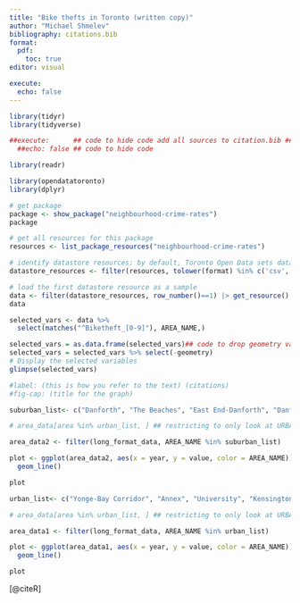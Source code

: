 ```yaml
---
title: "Bike thefts in Toronto (written copy)"
author: "Michael Shmelev"
bibliography: citations.bib
format:
  pdf: 
    toc: true
editor: visual

execute:
  echo: false 
---
```


```r
library(tidyr)
library(tidyverse)
```

```r
##execute:      ## code to hide code add all sources to citation.bib ## add code chunks for graphs
  ##echo: false ## code to hide code
```

```r
library(readr)

library(opendatatoronto)
library(dplyr)

# get package
package <- show_package("neighbourhood-crime-rates")
package

# get all resources for this package
resources <- list_package_resources("neighbourhood-crime-rates")

# identify datastore resources; by default, Toronto Open Data sets datastore resource format to CSV for non-geospatial and GeoJSON for geospatial resources
datastore_resources <- filter(resources, tolower(format) %in% c('csv', 'geojson'))

# load the first datastore resource as a sample
data <- filter(datastore_resources, row_number()==1) |> get_resource()
data

selected_vars <- data %>%
  select(matches("^Biketheft_[0-9]"), AREA_NAME,)

selected_vars = as.data.frame(selected_vars)## code to drop geometry variable
selected_vars = selected_vars %>% select(-geometry)
# Display the selected variables
glimpse(selected_vars)
```

```r

#label: (this is how you refer to the text) (citations) 
#fig-cap: (title for the graph)

suburban_list<- c("Danforth", "The Beaches", "East End-Danforth", "Danforth East York", "Woodbine Corridor")

# area_data[area %in% urban_list, ] ## restricting to only look at URBAN AREAS

area_data2 <- filter(long_format_data, AREA_NAME %in% suburban_list)

plot <- ggplot(area_data2, aes(x = year, y = value, color = AREA_NAME)) +
  geom_line()

plot

```

```r
urban_list<- c("Yonge-Bay Corridor", "Annex", "University", "Kensington-Chinatown", "Downtown Yonge East")

# area_data[area %in% urban_list, ] ## restricting to only look at URBAN AREAS

area_data1 <- filter(long_format_data, AREA_NAME %in% urban_list)

plot <- ggplot(area_data1, aes(x = year, y = value, color = AREA_NAME)) +
  geom_line()

plot

```

[@citeR]

